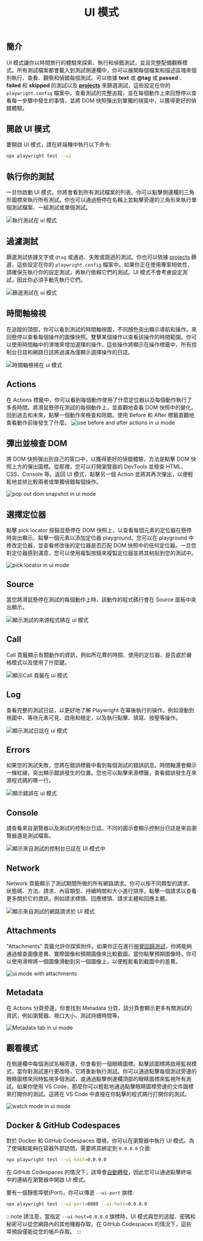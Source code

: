 ﻿---
id: test-ui-mode
title: "UI 模式"
---


## 簡介

UI 模式讓你以時間旅行的體驗來探索、執行和偵錯測試，並且完整配備觀察模式。所有測試檔案都會載入到測試側邊欄中，你可以展開每個檔案和描述區塊來個別執行、查看、觀察和偵錯每個測試。可以依據 **text** 或 **@tag** 或 **passed** 、 **failed** 和 **skipped** 的測試以及 [**projects**](./test-projects) 來篩選測試，這些設定在你的 `playwright.config` 檔案中。查看測試的完整追蹤，並在每個動作上來回懸停以查看每一步驟中發生的事情，並將 DOM 快照彈出到單獨的視窗中，以獲得更好的偵錯體驗。

<LiteYouTube id="d0u6XhXknzU" title="Playwrights UI Mode" />

## 開啟 UI 模式

要開啟 UI 模式，請在終端機中執行以下命令:

```bash
npx playwright test --ui
```

## 執行你的測試

一旦你啟動 UI 模式，你將會看到所有測試檔案的列表。你可以點擊側邊欄的三角形圖標來執行所有測試。你也可以通過懸停在名稱上並點擊旁邊的三角形來執行單個測試檔案、一組測試或單個測試。

![執行測試在 ui 模式](https://github.com/microsoft/playwright/assets/13063165/6b87712f-64a5-4d73-a91d-6562b864712c)

## 過濾測試

篩選測試依據文字或 `@tag` 或通過、失敗或跳過的測試。你也可以依據 [projects](./test-projects) 篩選，這些設定在你的 `playwright.config` 檔案中。如果你正在使用專案相依性，請確保先執行你的設定測試，再執行依賴它們的測試。UI 模式不會考慮設定測試，因此你必須手動先執行它們。

![篩選測試在 ui 模式](https://github.com/microsoft/playwright/assets/13063165/6f05e589-036d-45d5-9078-38134e1261e4)

## 時間軸檢視

在追蹤的頂部，你可以看到測試的時間軸視圖，不同顏色突出顯示導航和操作。來回懸停以查看每個操作的圖像快照。雙擊某個操作以查看該操作的時間範圍。你可以使用時間軸中的滑塊來增加選擇的操作，這些操作將顯示在操作標籤中，所有控制台日誌和網路日誌將過濾為僅顯示選擇操作的日誌。

![時間軸檢視在 ui 模式](https://github.com/microsoft/playwright/assets/13063165/811a9985-32aa-4a3e-9869-de32053cf468)

## Actions

在 Actions 標籤中，你可以看到每個動作使用了什麼定位器以及每個動作執行了多長時間。將滑鼠懸停在測試的每個動作上，並直觀地查看 DOM 快照中的變化。回到過去和未來，點擊一個動作來檢查和除錯。使用 Before 和 After 標籤直觀地查看動作前後發生了什麼。 ![use before and after actions in ui mode](https://github.com/microsoft/playwright/assets/13063165/7b22fab5-7346-4b98-8fdd-a78ed280647f)

## 彈出並檢查 DOM

將 DOM 快照彈出到自己的窗口中，以獲得更好的偵錯體驗，方法是點擊 DOM 快照上方的彈出圖標。從那裡，您可以打開瀏覽器的 DevTools 並檢查 HTML、CSS、Console 等。返回 UI 模式，點擊另一個 Action 並將其再次彈出，以便輕鬆地並排比較兩者或單獨偵錯每個操作。

![pop out dom snapshot in ui mode](https://github.com/microsoft/playwright/assets/13063165/f9f43a0c-78d7-4574-9a58-c69d2ec53c8f)

## 選擇定位器

點擊 pick locator 按鈕並懸停在 DOM 快照上，以查看每個元素的定位器在懸停時突出顯示。點擊一個元素以添加定位器 playground。您可以在 playground 中修改定位器，並查看修改後的定位器是否匹配 DOM 快照中的任何定位器。一旦您對定位器感到滿意，您可以使用複製按鈕來複製定位器並將其粘貼到您的測試中。

![pick locator in ui mode](https://github.com/microsoft/playwright/assets/13063165/9e7eeb84-bd26-4010-8614-75e24b56c716)

## Source

當您將滑鼠懸停在測試的每個動作上時，該動作的程式碼行會在 Source 面板中突出顯示。

![顯示測試的來源程式碼在 ui 模式](https://github.com/microsoft/playwright/assets/13063165/49b9fa2a-8a57-4044-acaa-0a2ea4784c5c)

## Call

Call 頁籤顯示有關動作的資訊，例如所花費的時間、使用的定位器、是否處於嚴格模式以及使用了什麼鍵。

![顯示Call 頁籤在 ui 模式](https://github.com/microsoft/playwright/assets/13063165/442314c3-0b16-4400-bf25-c198f8654849)

## Log

查看完整的測試日誌，以更好地了解 Playwright 在幕後執行的操作，例如滾動到視圖中、等待元素可見、啟用和穩定，以及執行點擊、填寫、按壓等操作。

![顯示測試日誌在 ui 模式](https://github.com/microsoft/playwright/assets/13063165/1d214ee5-2c07-414d-a342-f88d0864ac89)

## Errors

如果您的測試失敗，您將在錯誤標籤中看到每個測試的錯誤訊息。時間軸還會顯示一條紅線，突出顯示錯誤發生的位置。您也可以點擊來源標籤，查看錯誤發生在來源程式碼的哪一行。

![顯示錯誤在 ui 模式](https://github.com/microsoft/playwright/assets/13063165/ffca2fd1-5349-41fb-ade9-ace143bb2c58)

## Console

請查看來自瀏覽器以及測試的控制台日誌。不同的圖示會顯示控制台日誌是來自瀏覽器還是測試檔案。

![顯示來自測試的控制台日誌在 UI 模式中](https://github.com/microsoft/playwright/assets/13063165/b6a44763-da04-4152-bbac-3369ca4a60ac)

## Network

Network 頁籤顯示了測試期間所做的所有網路請求。你可以按不同類型的請求、狀態碼、方法、請求、內容類型、持續時間和大小進行排序。點擊一個請求以查看更多關於它的資訊，例如請求標頭、回應標頭、請求主體和回應主體。

![顯示來自測試的網路請求於 UI 模式](https://github.com/microsoft/playwright/assets/13063165/946c2722-447a-4005-9518-b4e9b73a8240)

## Attachments

"Attachments" 頁籤允許你探索附件。如果你正在進行[視覺回歸測試](./test-snapshots.mdx)，你將能夠通過檢查圖像差異、實際圖像和預期圖像來比較截圖。當你點擊預期圖像時，你可以使用滑桿將一個圖像滑動到另一個圖像上，以便輕鬆看到截圖中的差異。

![ui mode with attachments](https://github.com/microsoft/playwright/assets/13063165/bb83b406-84ed-4380-a96c-0e62d1388093)

## Metadata

在 Actions 分頁旁邊，你會找到 Metadata 分頁，該分頁會顯示更多有關測試的資訊，例如瀏覽器、視口大小、測試持續時間等。

![Metadata tab in ui mode](https://github.com/microsoft/playwright/assets/13063165/befff46e-381a-41c2-8259-e47442add425)

## 觀看模式

在側邊欄中每個測試名稱旁邊，你會看到一個眼睛圖標。點擊該圖標將啟用監視模式，當你對測試進行更改時，它將重新執行測試。你可以通過點擊每個測試旁邊的眼睛圖標來同時監視多個測試，或通過點擊側邊欄頂部的眼睛圖標來監視所有測試。如果你使用 VS Code，那麼你可以輕鬆地通過點擊眼睛圖標旁邊的文件圖標來打開你的測試。這將在 VS Code 中直接在你點擊的程式碼行打開你的測試。

![watch mode in ui mode](https://github.com/microsoft/playwright/assets/13063165/20d7d44c-b52d-43ff-8871-8b828671f3da)

## Docker & GitHub Codespaces

對於 Docker 和 GitHub Codespaces 環境，你可以在瀏覽器中執行 UI 模式。為了使端點能夠在容器外部訪問，需要將其綁定到 `0.0.0.0` 介面:

```bash
npx playwright test --ui-host=0.0.0.0
```

在 GitHub Codespaces 的情況下，該埠會[自動轉發](https://docs.github.com/en/codespaces/developing-in-codespaces/forwarding-ports-in-your-codespace#about-forwarded-ports)，因此您可以通過點擊終端中的連結在瀏覽器中開啟 UI 模式。

要有一個靜態埠號(Port)，你可以傳遞 `--ui-port` 旗標:

```bash
npx playwright test --ui-port=8080 --ui-host=0.0.0.0
```

:::note
請注意，當指定 `--ui-host=0.0.0.0` 旗標時，UI 模式與您的追蹤、密碼和秘密可以從您網路內的其他機器存取。在 GitHub Codespaces 的情況下，這些埠預設僅能從您的帳戶存取。
:::




[Accessibility]: /api/class-accessibility.mdx "Accessibility"
[Android]: /api/class-android.mdx "Android"
[AndroidDevice]: /api/class-androiddevice.mdx "AndroidDevice"
[AndroidInput]: /api/class-androidinput.mdx "AndroidInput"
[AndroidSocket]: /api/class-androidsocket.mdx "AndroidSocket"
[AndroidWebView]: /api/class-androidwebview.mdx "AndroidWebView"
[APIRequest]: /api/class-apirequest.mdx "APIRequest"
[APIRequestContext]: /api/class-apirequestcontext.mdx "APIRequestContext"
[APIResponse]: /api/class-apiresponse.mdx "APIResponse"
[APIResponseAssertions]: /api/class-apiresponseassertions.mdx "APIResponseAssertions"
[Browser]: /api/class-browser.mdx "Browser"
[BrowserContext]: /api/class-browsercontext.mdx "BrowserContext"
[BrowserServer]: /api/class-browserserver.mdx "BrowserServer"
[BrowserType]: /api/class-browsertype.mdx "BrowserType"
[CDPSession]: /api/class-cdpsession.mdx "CDPSession"
[Clock]: /api/class-clock.mdx "Clock"
[ConsoleMessage]: /api/class-consolemessage.mdx "ConsoleMessage"
[Coverage]: /api/class-coverage.mdx "Coverage"
[Dialog]: /api/class-dialog.mdx "Dialog"
[Download]: /api/class-download.mdx "Download"
[Electron]: /api/class-electron.mdx "Electron"
[ElectronApplication]: /api/class-electronapplication.mdx "ElectronApplication"
[ElementHandle]: /api/class-elementhandle.mdx "ElementHandle"
[FileChooser]: /api/class-filechooser.mdx "FileChooser"
[Frame]: /api/class-frame.mdx "Frame"
[FrameLocator]: /api/class-framelocator.mdx "FrameLocator"
[GenericAssertions]: /api/class-genericassertions.mdx "GenericAssertions"
[JSHandle]: /api/class-jshandle.mdx "JSHandle"
[Keyboard]: /api/class-keyboard.mdx "Keyboard"
[Locator]: /api/class-locator.mdx "Locator"
[LocatorAssertions]: /api/class-locatorassertions.mdx "LocatorAssertions"
[Logger]: /api/class-logger.mdx "Logger"
[Mouse]: /api/class-mouse.mdx "Mouse"
[Page]: /api/class-page.mdx "Page"
[PageAssertions]: /api/class-pageassertions.mdx "PageAssertions"
[Playwright]: /api/class-playwright.mdx "Playwright"
[PlaywrightAssertions]: /api/class-playwrightassertions.mdx "PlaywrightAssertions"
[Request]: /api/class-request.mdx "Request"
[Response]: /api/class-response.mdx "Response"
[Route]: /api/class-route.mdx "Route"
[Selectors]: /api/class-selectors.mdx "Selectors"
[SnapshotAssertions]: /api/class-snapshotassertions.mdx "SnapshotAssertions"
[TimeoutError]: /api/class-timeouterror.mdx "TimeoutError"
[Touchscreen]: /api/class-touchscreen.mdx "Touchscreen"
[Tracing]: /api/class-tracing.mdx "Tracing"
[Video]: /api/class-video.mdx "Video"
[WebError]: /api/class-weberror.mdx "WebError"
[WebSocket]: /api/class-websocket.mdx "WebSocket"
[Worker]: /api/class-worker.mdx "Worker"
[Fixtures]: /api/class-fixtures.mdx "Fixtures"
[FullConfig]: /api/class-fullconfig.mdx "FullConfig"
[FullProject]: /api/class-fullproject.mdx "FullProject"
[Test]: /api/class-test.mdx "Test"
[TestConfig]: /api/class-testconfig.mdx "TestConfig"
[TestInfo]: /api/class-testinfo.mdx "TestInfo"
[TestInfoError]: /api/class-testinfoerror.mdx "TestInfoError"
[TestOptions]: /api/class-testoptions.mdx "TestOptions"
[TestProject]: /api/class-testproject.mdx "TestProject"
[WorkerInfo]: /api/class-workerinfo.mdx "WorkerInfo"
[Location]: /api/class-location.mdx "Location"
[Reporter]: /api/class-reporter.mdx "Reporter"
[Suite]: /api/class-suite.mdx "Suite"
[TestCase]: /api/class-testcase.mdx "TestCase"
[TestError]: /api/class-testerror.mdx "TestError"
[TestResult]: /api/class-testresult.mdx "TestResult"
[TestStep]: /api/class-teststep.mdx "TestStep"
[Element]: https://developer.mozilla.org/en-US/docs/Web/API/element "Element"
[EvaluationArgument]: /evaluating.mdx#evaluation-argument "EvaluationArgument"
[Promise]: https://developer.mozilla.org/en-US/docs/Web/JavaScript/Reference/Global_Objects/Promise "Promise"
[iterator]: https://developer.mozilla.org/en-US/docs/Web/JavaScript/Reference/Iteration_protocols "Iterator"
[origin]: https://developer.mozilla.org/en-US/docs/Glossary/Origin "Origin"
[selector]: https://developer.mozilla.org/en-US/docs/Web/CSS/CSS_Selectors "selector"
[Serializable]: https://developer.mozilla.org/en-US/docs/Web/JavaScript/Reference/Global_Objects/JSON/stringify#Description "Serializable"
[UIEvent.detail]: https://developer.mozilla.org/en-US/docs/Web/API/UIEvent/detail "UIEvent.detail"
[UnixTime]: https://en.wikipedia.org/wiki/Unix_time "Unix Time"
[xpath]: https://developer.mozilla.org/en-US/docs/Web/XPath "xpath"

[Array]: https://developer.mozilla.org/en-US/docs/Web/JavaScript/Reference/Global_Objects/Array "Array"
[boolean]: https://developer.mozilla.org/en-US/docs/Web/JavaScript/Data_structures#Boolean_type "Boolean"
[Buffer]: https://nodejs.org/api/buffer.html#buffer_class_buffer "Buffer"
[ChildProcess]: https://nodejs.org/api/child_process.html "ChildProcess"
[Error]: https://nodejs.org/api/errors.html#errors_class_error "Error"
[EventEmitter]: https://nodejs.org/api/events.html#events_class_eventemitter "EventEmitter"
[function]: https://developer.mozilla.org/en-US/docs/Web/JavaScript/Reference/Global_Objects/Function "Function"
[FormData]: https://developer.mozilla.org/en-US/docs/Web/API/FormData "FormData"
[Map]: https://developer.mozilla.org/en-US/docs/Web/JavaScript/Reference/Global_Objects/Map "Map"
[Metadata]: https://developer.mozilla.org/en-US/docs/Web/JavaScript/Reference/Global_Objects/Object "Object&lt;string, any&gt;"
[null]: https://developer.mozilla.org/en-US/docs/Web/JavaScript/Reference/Global_Objects/null "null"
[number]: https://developer.mozilla.org/en-US/docs/Web/JavaScript/Data_structures#Number_type "Number"
[Object]: https://developer.mozilla.org/en-US/docs/Web/JavaScript/Reference/Global_Objects/Object "Object"
[Promise]: https://developer.mozilla.org/en-US/docs/Web/JavaScript/Reference/Global_Objects/Promise "Promise"
[Readable]: https://nodejs.org/api/stream.html#stream_class_stream_readable "Readable"
[ReadStream]: https://nodejs.org/api/fs.html#class-fsreadstream "ReadStream"
[RegExp]: https://developer.mozilla.org/en-US/docs/Web/JavaScript/Reference/Global_Objects/RegExp "RegExp"
[string]: https://developer.mozilla.org/en-US/docs/Web/JavaScript/Data_structures#String_type "string"
[void]: https://developer.mozilla.org/en-US/docs/Web/JavaScript/Reference/Global_Objects/undefined "void"
[URL]: https://nodejs.org/api/url.html "URL"
[URLSearchParams]: https://developer.mozilla.org/en-US/docs/Web/API/URLSearchParams "URLSearchParams"

[all available image tags]: https://mcr.microsoft.com/en-us/product/playwright/about "all available image tags"
[Microsoft Artifact Registry]: https://mcr.microsoft.com/en-us/product/playwright/about "Microsoft Artifact Registry"
[Dockerfile.jammy]: https://github.com/microsoft/playwright/blob/main/utils/docker/Dockerfile.jammy "Dockerfile.jammy"

